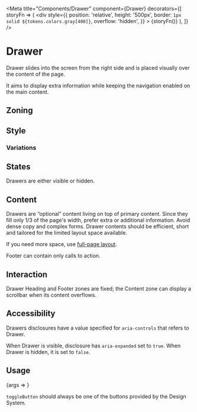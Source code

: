 



<Meta
	title="Components/Drawer"
	component={Drawer}
	decorators={[
		storyFn => (
			<div
				style={{
					position: 'relative',
					height: '500px',
					border: `1px solid ${tokens.colors.gray[400]}`,
					overflow: 'hidden',
				}}
			>
				{storyFn()}
			</div>
		),
	]}
/>

# Drawer

Drawer slides into the screen from the right side and is placed visually over the content of the page.

It aims to display extra information while keeping the navigation enabled on the main content.

## Zoning

<FigmaImage
	src="https://www.figma.com/file/qc8oUSyVJM67gSsbTShftt/%F0%9F%93%90-Zoning?node-id=744%3A263"
	alt="zoning image for drawers"
/>

## Style

<FigmaIframe
	light="https://www.figma.com/file/x0RxG7E0CzVWDycXtNgq7H/Drawer?node-id=1%3A83"
	dark="https://www.figma.com/file/x0RxG7E0CzVWDycXtNgq7H/Drawer?node-id=1%3A105"
/>

### Variations

<Canvas withSource="none">
	<Story story={Stories.Simple} height="500px" />
</Canvas>

<Canvas withSource="none">
	<Story story={Stories.WithToggleButton} height="500px" />
</Canvas>

## States

Drawers are either visible or hidden.

## Content

Drawers are “optional” content living on top of primary content. Since they fill only 1/3 of the page's width, prefer extra or additional information. Avoid dense copy and complex forms. Drawer contents should be efficient, short and tailored for the limited layout space available.

If you need more space, use [full-page layout]().

Footer can contain only calls to action.

## Interaction

Drawer Heading and Footer zones are fixed; the Content zone can display a scrollbar when its content overflows.

## Accessibility

Drawers disclosures have a value specified for `aria-controls` that refers to Drawer.

When Drawer is visible, disclosure has `aria-expanded` set to `true`. When Drawer is hidden, it is set to `false`.

## Usage

<Canvas>
	<Story
		name="usage"
		height="500px"
		args={{
			visible: true,
			heading: 'Heading',
			children: 'Body',
		}}
		argTypes={{
			visible: {
				name: 'Drawer visibility',
				control: {
					type: 'boolean',
				},
			},
			heading: {
				name: 'Drawer heading',
			},
			children: {
				name: 'Drawer body',
			},
		}}
		parameters={{
			docs: {
				source: {
					type: 'dynamic',
					excludeDecorators: true,
				},
			},
		}}
	>
		{args => <Drawer {...args} />}
	</Story>
</Canvas>

<ArgsTable story="usage" />

`toggleButton` should always be one of the buttons provided by the Design System.
